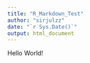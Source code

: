 ```yaml
---
title: "R_Markdown_Test"
author: "sirjulzz"
date: "`r Sys.Date()`"
output: html_document
---
```


Hello World!
